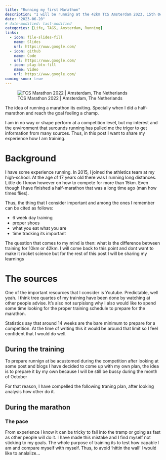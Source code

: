 ```yaml
---
title: "Running my first Marathon"
description: "I will be running at the 42km TCS Amsterdam 2023, 15th October"
date: "2023-06-20"
# date-modified: last-modified
categories: [Life, TAGS, Amsterdam, Running]
links:
  - icon: file-slides-fill
    name: Slides
    url: https://www.google.com/
  - icon: github
    name: Code
    url: https://www.google.com/
  - icon: play-btn-fill
    name: Video
    url: https://www.google.com/
coming-soon: true
---
```

<!-- {{< mi account_circle >}} -->

![TCS Marathon 2022 | Amsterdam, The Netherlands ](https://hips.hearstapps.com/hmg-prod.s3.amazonaws.com/images/polar-marathon-amsterdam-1665995197.jpeg)

The idea of running a marathon its exiting. Specially when I did a half-marathon and reach the goal feeling a champ.  

:::{.callout-note title="Disclamer"}
I am in no way or shape perform at a competition level, but my interest and the environment that surounds running has pulled me the triger to get information from many sources. Thus, in this post I want to share my experience how I am training.
:::

# Background

I have some experience running. In 2015, I joined the athletics team at my high-school. At the age of 17 years old there was I running long distances. Little do I know however on how to compete for more than 15km. Even though I have finished a half-marathon that was a long time ago (man how times flies).

Thus, the thing that I consider important and among the ones I remember can be cited as follows:

- 6 week day training
- proper shoes
- what you eat what you are
- time tracking its important

The question that comes to my mind is then: what is the difference between training for 10km or 42km. I will come back to this point and dont want to make it rocket science but for the rest of this post I will be sharing my learnings

# The sources 
One of the important resources that I consider is Youtube. Predictable, well yeah. I think tree quartes of my training have been done by watching at other people advise. It's also not surpisisng why I also would like to spend some time looking for the proper training schedule to prepare for the marathon.

Statistics say that around 14 weeks are the bare minimum to prepare for a competition. At the time of writing this it would be around that limit so I feel confident that I would do well.

## During the training
To prepare runnign at be acustomed during the competition after looking at some post and blogs I have decided to come up with my own plan, the idea is to prepare it by my own because I will be still be bussy during the month of October

For that reason, I have compelled the following traning plan, after looking analysis how other do it.



## During the marathon

### The pace

From experience I know it can be tricky to fall into the tramp or going as fast as other people will do it. I have made this mistake and I find myself not sticking to my goals. The whole purpose of training its to test how capable I am and compare myself with myself. Thus, to avoid 'hittin the wall' I would like to analalize...



